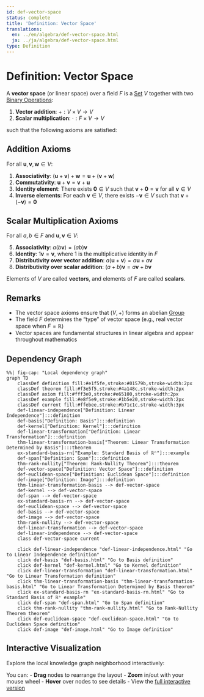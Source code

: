 ```yaml
---
id: def-vector-space
status: complete
title: 'Definition: Vector Space'
translations:
  en: ../en/algebra/def-vector-space.html
  ja: ../ja/algebra/def-vector-space.html
type: Definition
---
```


# Definition: Vector Space {#def-vector-space}

A **vector space** (or linear space) over a field $F$ is a [Set](../logic-set-theory/def-set.qmd) $V$ together with two [Binary Operations](def-binary-operation.qmd):

1. **Vector addition**: $+ : V \times V \to V$
2. **Scalar multiplication**: $\cdot : F \times V \to V$

such that the following axioms are satisfied:

## Addition Axioms

For all $\mathbf{u}, \mathbf{v}, \mathbf{w} \in V$:

1. **Associativity**: $(\mathbf{u} + \mathbf{v}) + \mathbf{w} = \mathbf{u} + (\mathbf{v} + \mathbf{w})$
2. **Commutativity**: $\mathbf{u} + \mathbf{v} = \mathbf{v} + \mathbf{u}$
3. **Identity element**: There exists $\mathbf{0} \in V$ such that $\mathbf{v} + \mathbf{0} = \mathbf{v}$ for all $\mathbf{v} \in V$
4. **Inverse elements**: For each $\mathbf{v} \in V$, there exists $-\mathbf{v} \in V$ such that $\mathbf{v} + (-\mathbf{v}) = \mathbf{0}$

## Scalar Multiplication Axioms

For all $a, b \in F$ and $\mathbf{u}, \mathbf{v} \in V$:

5. **Associativity**: $a(b\mathbf{v}) = (ab)\mathbf{v}$
6. **Identity**: $1\mathbf{v} = \mathbf{v}$, where $1$ is the multiplicative identity in $F$
7. **Distributivity over vector addition**: $a(\mathbf{u} + \mathbf{v}) = a\mathbf{u} + a\mathbf{v}$
8. **Distributivity over scalar addition**: $(a + b)\mathbf{v} = a\mathbf{v} + b\mathbf{v}$

Elements of $V$ are called **vectors**, and elements of $F$ are called **scalars**.

## Remarks

- The vector space axioms ensure that $(V, +)$ forms an abelian [Group](def-group.qmd)
- The field $F$ determines the "type" of vector space (e.g., real vector space when $F = \mathbb{R}$)
- Vector spaces are fundamental structures in linear algebra and appear throughout mathematics

## Dependency Graph

```mermaid
%%| fig-cap: "Local dependency graph"
graph TD
    classDef definition fill:#e1f5fe,stroke:#01579b,stroke-width:2px
    classDef theorem fill:#f3e5f5,stroke:#4a148c,stroke-width:2px
    classDef axiom fill:#fff3e0,stroke:#e65100,stroke-width:2px
    classDef example fill:#e8f5e9,stroke:#1b5e20,stroke-width:2px
    classDef current fill:#ffebee,stroke:#b71c1c,stroke-width:3px
    def-linear-independence["Definition: Linear Independence"]:::definition
    def-basis["Definition: Basis"]:::definition
    def-kernel["Definition: Kernel"]:::definition
    def-linear-transformation["Definition: Linear Transformation"]:::definition
    thm-linear-transformation-basis["Theorem: Linear Transformation Determined by Basis"]:::theorem
    ex-standard-basis-rn["Example: Standard Basis of ℝⁿ"]:::example
    def-span["Definition: Span"]:::definition
    thm-rank-nullity["Theorem: Rank-Nullity Theorem"]:::theorem
    def-vector-space["Definition: Vector Space"]:::definition
    def-euclidean-space["Definition: Euclidean Space"]:::definition
    def-image["Definition: Image"]:::definition
    thm-linear-transformation-basis --> def-vector-space
    def-kernel --> def-vector-space
    def-span --> def-vector-space
    ex-standard-basis-rn --> def-vector-space
    def-euclidean-space --> def-vector-space
    def-basis --> def-vector-space
    def-image --> def-vector-space
    thm-rank-nullity --> def-vector-space
    def-linear-transformation --> def-vector-space
    def-linear-independence --> def-vector-space
    class def-vector-space current

    click def-linear-independence "def-linear-independence.html" "Go to Linear Independence definition"
    click def-basis "def-basis.html" "Go to Basis definition"
    click def-kernel "def-kernel.html" "Go to Kernel definition"
    click def-linear-transformation "def-linear-transformation.html" "Go to Linear Transformation definition"
    click thm-linear-transformation-basis "thm-linear-transformation-basis.html" "Go to Linear Transformation Determined by Basis theorem"
    click ex-standard-basis-rn "ex-standard-basis-rn.html" "Go to Standard Basis of ℝⁿ example"
    click def-span "def-span.html" "Go to Span definition"
    click thm-rank-nullity "thm-rank-nullity.html" "Go to Rank-Nullity Theorem theorem"
    click def-euclidean-space "def-euclidean-space.html" "Go to Euclidean Space definition"
    click def-image "def-image.html" "Go to Image definition"
```

## Interactive Visualization

Explore the local knowledge graph neighborhood interactively:

::: {.graph-viz data-id="def-vector-space" data-width="700" data-height="500"}
:::

You can:
- **Drag** nodes to rearrange the layout
- **Zoom** in/out with your mouse wheel
- **Hover** over nodes to see details
- View the [full interactive version](../../output/interactive/def-vector-space.html){target="_blank"}
